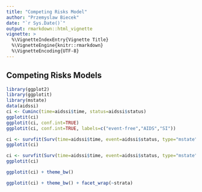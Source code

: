 ```yaml
---
title: "Competing Risks Model"
author: "Przemyslaw Biecek"
date: "`r Sys.Date()`"
output: rmarkdown::html_vignette
vignette: >
  %\VignetteIndexEntry{Vignette Title}
  %\VignetteEngine{knitr::rmarkdown}
  %\VignetteEncoding{UTF-8}
---
```


## Competing Risks Models

```r
library(ggplot2)
library(ggplotit)
library(mstate)
data(aidssi)
ci <- Cuminc(time=aidssi$time, status=aidssi$status)
ggplotit(ci)
ggplotit(ci, conf.int=TRUE)
ggplotit(ci, conf.int=TRUE, labels=c("event-free","AIDS","SI"))

ci <- survfit(Surv(time=aidssi$time, event=aidssi$status, type="mstate")~1)
ggplotit(ci)

ci <- survfit(Surv(time=aidssi$time, event=aidssi$status, type="mstate")~aidssi$ccr5)
ggplotit(ci)

ggplotit(ci) + theme_bw()

ggplotit(ci) + theme_bw() + facet_wrap(~strata)

```
